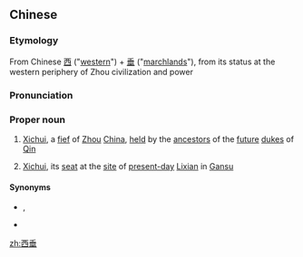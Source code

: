 ==Chinese==
{{zh-forms}}
{{wikipedia|Xichui}}

===Etymology===
From Chinese [[西]] ("[[western]]") + [[垂]] ("[[marchland]]s"), from its status at the western periphery of Zhou civilization and power

===Pronunciation===
{{zh-pron
|m=Xīchuí
|cat=pn
}}

===Proper noun===
{{zh-proper noun}}

# {{lb|zh|historical}} [[Xichui]], a [[fief]] of [[Zhou]] [[China]], [[held]] by the [[ancestor]]s of the [[future]] [[duke]]s of [[Qin]]
# {{lb|zh|historical}} [[Xichui]], its [[seat]] at the [[site]] of [[present-day]] [[Lixian]] in [[Gansu]]

====Synonyms====
* {{l|zh|禮縣}}, {{l|zh|礼县}}
* {{l|zh|犬丘}}

[[zh:西垂]]